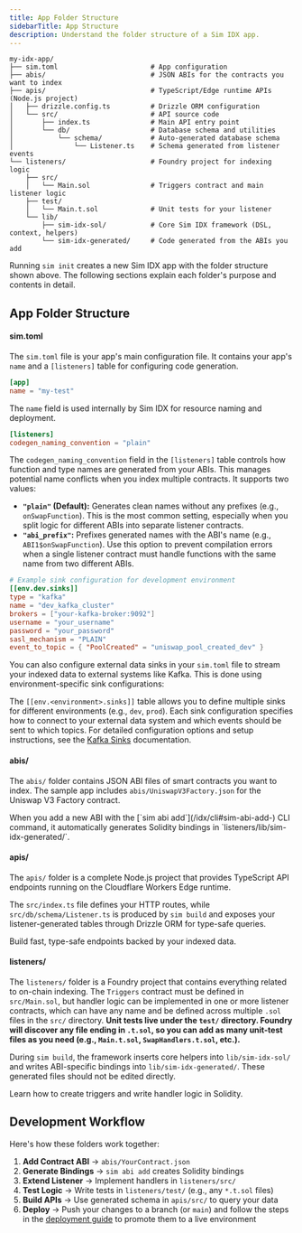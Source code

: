 ```yaml
---
title: App Folder Structure
sidebarTitle: App Structure
description: Understand the folder structure of a Sim IDX app.
---
```


```text
my-idx-app/
├── sim.toml                       # App configuration
├── abis/                          # JSON ABIs for the contracts you want to index
├── apis/                          # TypeScript/Edge runtime APIs (Node.js project)
│   ├── drizzle.config.ts          # Drizzle ORM configuration
│   └── src/                       # API source code
│       ├── index.ts               # Main API entry point
│       └── db/                    # Database schema and utilities
│           └── schema/            # Auto-generated database schema
│               └── Listener.ts    # Schema generated from listener events
└── listeners/                     # Foundry project for indexing logic
    ├── src/
    │   └── Main.sol               # Triggers contract and main listener logic
    ├── test/
    │   └── Main.t.sol             # Unit tests for your listener
    └── lib/
        ├── sim-idx-sol/           # Core Sim IDX framework (DSL, context, helpers)
        └── sim-idx-generated/     # Code generated from the ABIs you add
```

Running `sim init` creates a new Sim IDX app with the folder structure shown above.
The following sections explain each folder's purpose and contents in detail.

## App Folder Structure

#### sim.toml

The `sim.toml` file is your app's main configuration file. It contains your app's `name` and a `[listeners]` table for configuring code generation.

```toml
[app]
name = "my-test"
```

The `name` field is used internally by Sim IDX for resource naming and deployment.

```toml
[listeners]
codegen_naming_convention = "plain"
```

The `codegen_naming_convention` field in the `[listeners]` table controls how function and type names are generated from your ABIs. This manages potential name conflicts when you index multiple contracts. It supports two values:

*   **`"plain"` (Default):** Generates clean names without any prefixes (e.g., `onSwapFunction`). This is the most common setting, especially when you split logic for different ABIs into separate listener contracts.
*   **`"abi_prefix"`:** Prefixes generated names with the ABI's name (e.g., `ABI1$onSwapFunction`). Use this option to prevent compilation errors when a single listener contract must handle functions with the same name from two different ABIs.

```toml
# Example sink configuration for development environment
[[env.dev.sinks]]
type = "kafka"
name = "dev_kafka_cluster"
brokers = ["your-kafka-broker:9092"]
username = "your_username"
password = "your_password"
sasl_mechanism = "PLAIN"
event_to_topic = { "PoolCreated" = "uniswap_pool_created_dev" }
```

You can also configure external data sinks in your `sim.toml` file to stream your indexed data to external systems like Kafka. This is done using environment-specific sink configurations:

The `[[env.<environment>.sinks]]` table allows you to define multiple sinks for different environments (e.g., `dev`, `prod`). Each sink configuration specifies how to connect to your external data system and which events should be sent to which topics. For detailed configuration options and setup instructions, see the [Kafka Sinks](/idx/sinks/kafka) documentation.

#### abis/

The `abis/` folder contains JSON ABI files of smart contracts you want to index. The sample app includes `abis/UniswapV3Factory.json` for the Uniswap V3 Factory contract.

<Note>
When you add a new ABI with the [`sim abi add`](/idx/cli#sim-abi-add-<file-path>) CLI command, it automatically generates Solidity bindings in `listeners/lib/sim-idx-generated/`.
</Note>

#### apis/

The `apis/` folder is a complete Node.js project that provides TypeScript API endpoints running on the Cloudflare Workers Edge runtime.

The `src/index.ts` file defines your HTTP routes, while `src/db/schema/Listener.ts` is produced by `sim build` and exposes your listener-generated tables through Drizzle ORM for type-safe queries.

<Columns cols={1}>
  <Card title="API Development" href="/idx/apis">
    Build fast, type-safe endpoints backed by your indexed data.
  </Card>
</Columns>

#### listeners/

The `listeners/` folder is a Foundry project that contains everything related to on-chain indexing. The `Triggers` contract must be defined in `src/Main.sol`, but handler logic can be implemented in one or more listener contracts, which can have any name and be defined across multiple `.sol` files in the `src/` directory. **Unit tests live under the `test/` directory. Foundry will discover any file ending in `.t.sol`, so you can add as many unit-test files as you need (e.g., `Main.t.sol`, `SwapHandlers.t.sol`, etc.).**

During `sim build`, the framework inserts core helpers into `lib/sim-idx-sol/` and writes ABI-specific bindings into `lib/sim-idx-generated/`. These generated files should not be edited directly.

<Columns cols={1}>
  <Card title="Listener Development" href="/idx/listener">
    Learn how to create triggers and write handler logic in Solidity.
  </Card>
</Columns>

## Development Workflow

Here's how these folders work together:

1.  **Add Contract ABI** → `abis/YourContract.json`
2.  **Generate Bindings** → `sim abi add` creates Solidity bindings
3.  **Extend Listener** → Implement handlers in `listeners/src/`
4.  **Test Logic** → Write tests in `listeners/test/` (e.g., any `*.t.sol` files)
5.  **Build APIs** → Use generated schema in `apis/src/` to query your data
6.  **Deploy** → Push your changes to a branch (or `main`) and follow the steps in the [deployment guide](/idx/deployment) to promote them to a live environment
